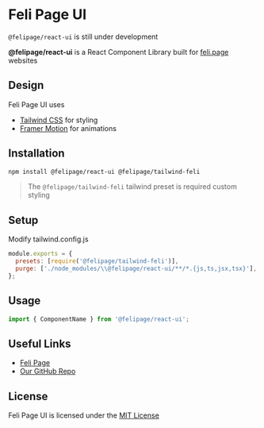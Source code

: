 
<Meta title="Welcome" />

# Feli Page UI

<div className="rounded overflow-hidden shadow-lg">
  <Alert fixed={false} colour="green">
    <code>@felipage/react-ui</code> is still under development
  </Alert>
</div>

**@felipage/react-ui** is a React Component Library built for [feli.page](https://feli.page) websites

## Design

Feli Page UI uses

- [Tailwind CSS](https://tailwindcss.com/) for styling
- [Framer Motion](https://www.framer.com/motion/) for animations

## Installation

```sh
npm install @felipage/react-ui @felipage/tailwind-feli
```

> The `@felipage/tailwind-feli` tailwind preset is required custom styling

## Setup

Modify tailwind.config.js

```js
module.exports = {
  presets: [require('@felipage/tailwind-feli')],
  purge: ['./node_modules/\\@felipage/react-ui/**/*.{js,ts,jsx,tsx}'],
};
```

## Usage

```jsx
import { ComponentName } from '@felipage/react-ui';
```

## Useful Links

- [Feli Page](https://feli.page)
- [Our GitHub Repo](https://github.com/felipage/react-ui)

## License

Feli Page UI is licensed under the [MIT License](https://github.com/felipage/react-ui/blob/main/LICENSE)
